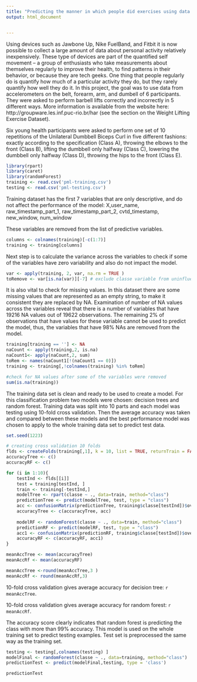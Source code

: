 ```yaml
---
title: "Predicting the manner in which people did exercises using data from accelerometers on the belt, forearm, arm, and dumbell of 6 participants"
output: html_document


---
```


Using devices such as Jawbone Up, Nike FuelBand, and Fitbit it is now possible to collect a large amount of data about personal activity relatively inexpensively. These type of devices are part of the quantified self movement – a group of enthusiasts who take measurements about themselves regularly to improve their health, to find patterns in their behavior, or because they are tech geeks. One thing that people regularly do is quantify how much of a particular activity they do, but they rarely quantify how well they do it. In this project, the goal was to use data from accelerometers on the belt, forearm, arm, and dumbell of 6 participants. They were asked to perform barbell lifts correctly and incorrectly in 5 different ways. More information is available from the website here: http://groupware.les.inf.puc-rio.br/har (see the section on the Weight Lifting Exercise Dataset).


Six young health participants were asked to perform one set of 10 repetitions of the Unilateral Dumbbell Biceps Curl in five different fashions: 
exactly according to the specification (Class A), 
throwing the elbows to the front (Class B), 
lifting the dumbbell only halfway (Class C), 
lowering the dumbbell only halfway (Class D),
throwing the hips to the front (Class E).


```r
library(rpart)
library(caret)
library(randomForest)
training <- read.csv('pml-training.csv')
testing <- read.csv('pml-testing.csv')
```

Training dataset has the first 7 variables that are only descriptive, and do not affect the performance of the model:
X,user_name, raw_timestamp_part_1, raw_timestamp_part_2, cvtd_timestamp, new_window, num_window

These variables are removed from the list of predictive variables.
```r
columns <- colnames(training)[-c(1:7)]
training <- training[columns]
```

Next step is to calculate the variance across the variables to check if some of the variables have zero variability and also do not impact the model.
```r
var <- apply(training, 2, var, na.rm = TRUE )
toRemove <- var[is.na(var)][-7] # exclude classe variable from uninfluential variables 
```
It is also vital to check for missing values. In this dataset there are some missing values that are represented as an empty string, to make it consistent they are replaced by NA. Examination of number of NA values across the variables reveal that there is a number of variables that have 19216 NA values out of 19622 observations. The remaining 2% of observations that have values for these variable cannot be used to predict the model, thus, the variables that have 98% NAs are removed from the model. 

```r
training[training == ''] <- NA
naCount <- apply(training,2, is.na)
naCount1<- apply(naCount,2, sum)
toRem <- names(naCount1[!(naCount1 == 0)])
training <- training[,!colnames(training) %in% toRem]

#check for NA values after some of the variables were removed
sum(is.na(training))
```

The training data set is clean and ready to be used to create a model. For this classification problem two models were chosen: decision trees and random forest. Training data was split into 10 parts and each model was testing using 10-fold cross validation. Then the average accuracy was taken and compared between these models and the best performance model was chosen to apply to the whole training data set to predict test data.

```r
set.seed(1223)

# creating cross validation 10 folds
flds <- createFolds(training[,1], k = 10, list = TRUE, returnTrain = FALSE)
accuracyTree <- c()
accuracyRF <- c()

for (i in 1:10){
    testInd <- flds[[i]]
    test = training[testInd, ]
    train <- training[-testInd,]
    modelTree <- rpart(classe ~ ., data=train, method="class")
    predictionTree <- predict(modelTree, test, type = "class")
    acc <- confusionMatrix(predictionTree, training$classe[testInd])$overall['Accuracy']
    accuracyTree <- c(accuracyTree, acc)  
    
    modelRF <- randomForest(classe ~ ., data=train, method="class")
    predictionRF <- predict(modelRF, test, type = "class")
    acc1 <- confusionMatrix(predictionRF, training$classe[testInd])$overall['Accuracy']
    accuracyRF <- c(accuracyRF, acc1)  
}

meanAccTree <- mean(accuracyTree)
meanAccRf <- mean(accuracyRF)
```


```r
meanAccTree <-round(meanAccTree,3 )
meanAccRf <- round(meanAccRf,3)
```
10-fold cross validation gives average accuracy for decision tree: `r meanAccTree `.

10-fold cross validation gives average accuracy for random forest: `r meanAccRf `.

The accuracy score clearly indicates that random forest is predicting the class with more than 99% accuracy. This model is used on the whole training set to predict testing examples. Test set is preprocessed the same way as the training set.

```r
testing <- testing[,colnames(testing) ]
modelFinal <- randomForest(classe ~ ., data=training, method="class")
predictionTest <- predict(modelFinal,testing, type = 'class')

predictionTest
```
